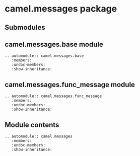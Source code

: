 # camel.messages package

## Submodules

## camel.messages.base module

```{eval-rst}
.. automodule:: camel.messages.base
   :members:
   :undoc-members:
   :show-inheritance:
```

## camel.messages.func_message module

```{eval-rst}
.. automodule:: camel.messages.func_message
   :members:
   :undoc-members:
   :show-inheritance:
```

## Module contents

```{eval-rst}
.. automodule:: camel.messages
   :members:
   :undoc-members:
   :show-inheritance:
```